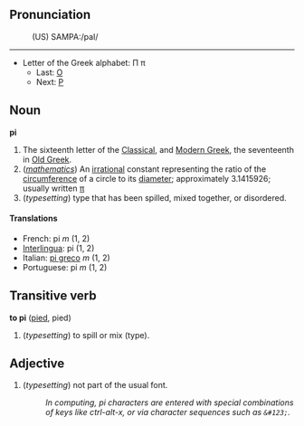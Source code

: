 ==Pronunciation==
:(US) SAMPA:/paI/

----

*Letter of the Greek alphabet: &#928; &#960;
**Last: [[omicron|&#927;]]
**Next: [[rho|&#929;]]

==Noun==
'''pi'''
#The sixteenth letter of the [[en:Classical Greek|Classical]], and [[en:Modern Greek|Modern Greek]], the seventeenth in [[en:Old Greek|Old Greek]].
# (''[[mathematics]]'') An [[irrational]] constant representing the ratio of the [[circumference]] of a circle to its [[diameter]]; approximately 3.1415926; usually written [[π]]
# (''typesetting'') type that has been spilled, mixed together, or disordered.
 <!--is this correct, or isn't this "pie"?-->

==== Translations ====
*French: pi ''m'' (1, 2)
*[[Interlingua]]: pi (1, 2)
*Italian: [[pi greco]] ''m'' (1, 2)
*Portuguese: pi ''m'' (1, 2)

==Transitive verb==
'''to pi''' ([[pied]], pied)

# (''typesetting'') to spill or mix (type). <!--is this correct, or isn't this "pie"?-->

==Adjective==
# (''typesetting'') not part of the usual font.
#: ''In computing, pi characters are entered with special combinations of keys like ctrl-alt-x, or via character sequences such as <tt>&amp;#123;</tt>.''
